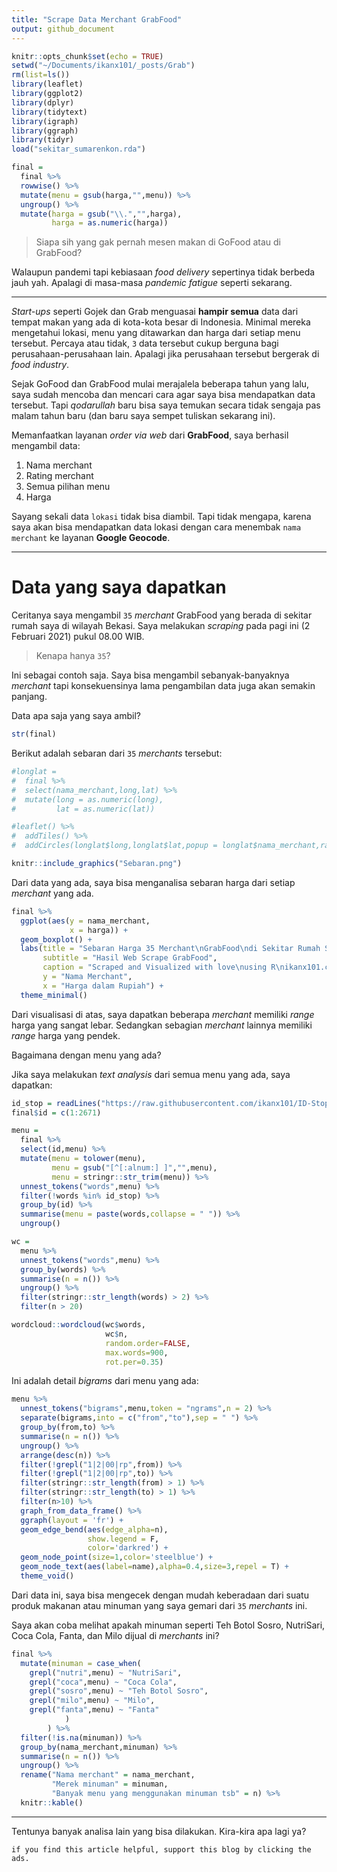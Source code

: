```yaml
---
title: "Scrape Data Merchant GrabFood"
output: github_document
---
```


```r
knitr::opts_chunk$set(echo = TRUE)
setwd("~/Documents/ikanx101/_posts/Grab")
rm(list=ls())
library(leaflet)
library(ggplot2)
library(dplyr)
library(tidytext)
library(igraph)
library(ggraph)
library(tidyr)
load("sekitar_sumarenkon.rda")

final = 
  final %>% 
  rowwise() %>% 
  mutate(menu = gsub(harga,"",menu)) %>% 
  ungroup() %>% 
  mutate(harga = gsub("\\.","",harga),
         harga = as.numeric(harga))
```

> Siapa sih yang gak pernah mesen makan di GoFood atau di GrabFood?

Walaupun pandemi tapi kebiasaan _food delivery_ sepertinya tidak berbeda jauh yah. Apalagi di masa-masa _pandemic fatigue_ seperti sekarang.

---

_Start-ups_ seperti Gojek dan Grab menguasai __hampir semua__ data dari tempat makan yang ada di kota-kota besar di Indonesia. Minimal mereka mengetahui lokasi, menu yang ditawarkan dan harga dari setiap menu tersebut. Percaya atau tidak, `3` data tersebut cukup berguna bagi perusahaan-perusahaan lain. Apalagi jika perusahaan tersebut bergerak di _food industry_.

Sejak GoFood dan GrabFood mulai merajalela beberapa tahun yang lalu, saya sudah mencoba dan mencari cara agar saya bisa mendapatkan data tersebut. Tapi _qodarullah_ baru bisa saya temukan secara tidak sengaja pas malam tahun baru (dan baru saya sempet tuliskan sekarang ini).

Memanfaatkan layanan _order via web_ dari __GrabFood__, saya berhasil mengambil data:

1. Nama merchant
1. Rating merchant
1. Semua pilihan menu
1. Harga

Sayang sekali data `lokasi` tidak bisa diambil. Tapi tidak mengapa, karena saya akan bisa mendapatkan data lokasi dengan cara menembak `nama merchant` ke layanan __Google Geocode__.

---

# Data yang saya dapatkan

Ceritanya saya mengambil `35` _merchant_ GrabFood yang berada di sekitar rumah saya di wilayah Bekasi. Saya melakukan _scraping_ pada pagi ini (2 Februari 2021) pukul 08.00 WIB.

> Kenapa hanya `35`?

Ini sebagai contoh saja. Saya bisa mengambil sebanyak-banyaknya _merchant_ tapi konsekuensinya lama pengambilan data juga akan semakin panjang.

Data apa saja yang saya ambil?

```r
str(final)
```

Berikut adalah sebaran dari `35` _merchants_ tersebut:

```r
#longlat = 
#  final %>% 
#  select(nama_merchant,long,lat) %>% 
#  mutate(long = as.numeric(long),
#         lat = as.numeric(lat))

#leaflet() %>% 
#  addTiles() %>% 
#  addCircles(longlat$long,longlat$lat,popup = longlat$nama_merchant,radius = 10)

knitr::include_graphics("Sebaran.png")
```

Dari data yang ada, saya bisa menganalisa sebaran harga dari setiap _merchant_ yang ada. 

```r
final %>% 
  ggplot(aes(y = nama_merchant,
             x = harga)) +
  geom_boxplot() +
  labs(title = "Sebaran Harga 35 Merchant\nGrabFood\ndi Sekitar Rumah Saya",
       subtitle = "Hasil Web Scrape GrabFood",
       caption = "Scraped and Visualized with love\nusing R\nikanx101.com",
       y = "Nama Merchant",
       x = "Harga dalam Rupiah") +
  theme_minimal()
```

Dari visualisasi di atas, saya dapatkan beberapa _merchant_ memiliki _range_ harga yang sangat lebar. Sedangkan sebagian _merchant_ lainnya memiliki _range_ harga yang pendek.

Bagaimana dengan menu yang ada?

Jika saya melakukan _text analysis_ dari semua menu yang ada, saya dapatkan:

```r
id_stop = readLines("https://raw.githubusercontent.com/ikanx101/ID-Stopwords/master/id.stopwords.02.01.2016.txt")
final$id = c(1:2671)

menu = 
  final %>% 
  select(id,menu) %>% 
  mutate(menu = tolower(menu),
         menu = gsub("[^[:alnum:] ]","",menu),
         menu = stringr::str_trim(menu)) %>% 
  unnest_tokens("words",menu) %>% 
  filter(!words %in% id_stop) %>% 
  group_by(id) %>% 
  summarise(menu = paste(words,collapse = " ")) %>% 
  ungroup() 

wc = 
  menu %>% 
  unnest_tokens("words",menu) %>% 
  group_by(words) %>% 
  summarise(n = n()) %>% 
  ungroup() %>% 
  filter(stringr::str_length(words) > 2) %>% 
  filter(n > 20)

wordcloud::wordcloud(wc$words,
                     wc$n,
                     random.order=FALSE, 
                     max.words=900,
                     rot.per=0.35)
```

Ini adalah detail _bigrams_ dari menu yang ada:

```r
menu %>% 
  unnest_tokens("bigrams",menu,token = "ngrams",n = 2) %>% 
  separate(bigrams,into = c("from","to"),sep = " ") %>% 
  group_by(from,to) %>% 
  summarise(n = n()) %>% 
  ungroup() %>% 
  arrange(desc(n)) %>% 
  filter(!grepl("1|2|00|rp",from)) %>% 
  filter(!grepl("1|2|00|rp",to)) %>% 
  filter(stringr::str_length(from) > 1) %>% 
  filter(stringr::str_length(to) > 1) %>% 
  filter(n>10) %>% 
  graph_from_data_frame() %>% 
  ggraph(layout = 'fr') +
  geom_edge_bend(aes(edge_alpha=n),
                 show.legend = F,
                 color='darkred') +
  geom_node_point(size=1,color='steelblue') +
  geom_node_text(aes(label=name),alpha=0.4,size=3,repel = T) +
  theme_void()
```

Dari data ini, saya bisa mengecek dengan mudah keberadaan dari suatu produk makanan atau minuman yang saya gemari dari `35` _merchants_ ini.

Saya akan coba melihat apakah minuman seperti Teh Botol Sosro, NutriSari, Coca Cola, Fanta, dan Milo dijual di _merchants_ ini?

```r
final %>% 
  mutate(minuman = case_when(
    grepl("nutri",menu) ~ "NutriSari",
    grepl("coca",menu) ~ "Coca Cola",
    grepl("sosro",menu) ~ "Teh Botol Sosro",
    grepl("milo",menu) ~ "Milo",
    grepl("fanta",menu) ~ "Fanta"
            )
        ) %>% 
  filter(!is.na(minuman)) %>% 
  group_by(nama_merchant,minuman) %>% 
  summarise(n = n()) %>% 
  ungroup() %>% 
  rename("Nama merchant" = nama_merchant,
         "Merek minuman" = minuman,
         "Banyak menu yang menggunakan minuman tsb" = n) %>% 
  knitr::kable()
```

---

Tentunya banyak analisa lain yang bisa dilakukan. Kira-kira apa lagi ya?

`if you find this article helpful, support this blog by clicking the ads.`